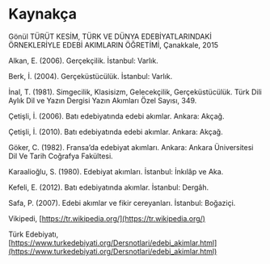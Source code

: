 # Kaynakça

Gönül TÜRÜT KESİM, TÜRK VE DÜNYA EDEBİYATLARINDAKİ ÖRNEKLERİYLE EDEBİ AKIMLARIN ÖĞRETİMİ, Çanakkale, 2015

Alkan, E. (2006). Gerçekçilik. İstanbul: Varlık.

Berk, İ. (2004). Gerçeküstücülük. İstanbul: Varlık.

İnal, T. (1981). Simgecilik, Klasisizm, Gelecekçilik, Gerçeküstücülük. Türk Dili Aylık Dil ve Yazın Dergisi Yazın Akımları Özel Sayısı, 349.

Çetişli, İ. (2006). Batı edebiyatında edebi akımlar. Ankara: Akçağ.

Çetişli, İ. (2010). Batı edebiyatında edebi akımlar. Ankara: Akçağ.

Göker, C. (1982). Fransa’da edebiyat akımları. Ankara: Ankara Üniversitesi Dil Ve Tarih Coğrafya Fakültesi.

Karaalioğlu, S. (1980). Edebiyat akımları. İstanbul: İnkılâp ve Aka.

Kefeli, E. (2012). Batı edebiyatında akımlar. İstanbul: Dergâh.

Safa, P. (2007). Edebi akımlar ve fikir cereyanları. İstanbul: Boğaziçi.

Vikipedi, [https://tr.wikipedia.org/](https://tr.wikipedia.org/)

Türk Edebiyatı, [https://www.turkedebiyati.org/Dersnotlari/edebi_akimlar.html](https://www.turkedebiyati.org/Dersnotlari/edebi_akimlar.html)
